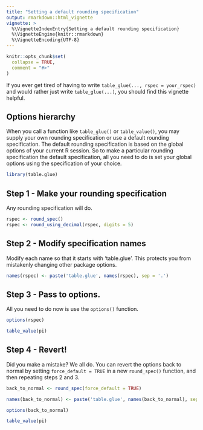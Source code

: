 ```yaml
---
title: "Setting a default rounding specification"
output: rmarkdown::html_vignette
vignette: >
  %\VignetteIndexEntry{Setting a default rounding specification}
  %\VignetteEngine{knitr::rmarkdown}
  %\VignetteEncoding{UTF-8}
---
```


```r
knitr::opts_chunk$set(
  collapse = TRUE,
  comment = "#>"
)
```

If you ever get tired of having to write `table_glue(..., rspec = your_rspec)` and would rather just write  `table_glue(...)`, you should find this vignette helpful.

## Options hierarchy

When you call a function like `table_glue()` or `table_value()`, you may supply your own rounding specification or use a default rounding specification. The default rounding specification is based on the global options of your current R session. So to make a particular rounding specification the default specification, all you need to do is set your global options using the specification of your choice. 

```r
library(table.glue)
```

## Step 1 - Make your rounding specification

Any rounding specification will do.

```r

rspec <- round_spec() 
rspec <- round_using_decimal(rspec, digits = 5)

```

## Step 2 - Modify specification names

Modify each name so that it starts with 'table.glue'. This protects you from mistakenly changing other package options.

```r

names(rspec) <- paste('table.glue', names(rspec), sep = '.')

```

## Step 3 - Pass to options.

All you need to do now is use the `options()` function. 

```r

options(rspec)

table_value(pi)

```

## Step 4 - Revert!

Did you make a mistake? We all do. You can revert the options back to normal by setting `force_default = TRUE` in a new `round_spec()` function, and then repeating steps 2 and 3.

```r

back_to_normal <- round_spec(force_default = TRUE)

names(back_to_normal) <- paste('table.glue', names(back_to_normal), sep = '.')

options(back_to_normal)

table_value(pi)

```

